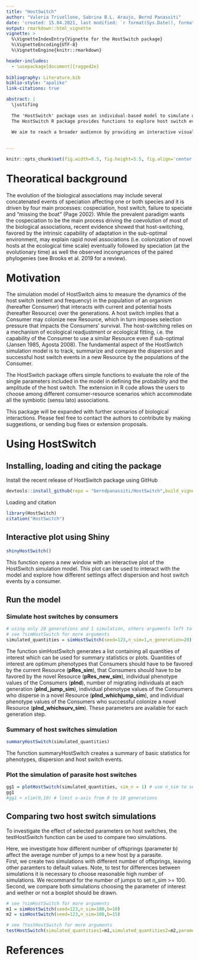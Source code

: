 ---
title: "HostSwitch"
author: "Valeria Trivellone, Sabrina B.L. Araujo, Bernd Panassiti"
date: 'created: 15.04.2021, last modified: `r format(Sys.Date(), format="%d.%m.%Y")`'
output: rmarkdown::html_vignette
vignette: >
  %\VignetteIndexEntry{Vignette for the HostSwitch package}
  %\VignetteEncoding{UTF-8}
  %\VignetteEngine{knitr::rmarkdown}

header-includes:
  - \usepackage[document]{ragged2e}
  
bibliography: Literature.bib
biblio-style: "apalike"
link-citations: true

abstract: |
  \justifing
  
  The 'HostSwitch' package uses an individual-based model to simulate dispersion and host switch events by a consumer. As a consequence od the adaptation to a new resource,the consumer may expand its host range. 
  The HostSwitch R package provides functions to explore host switch events on a novel resource over the time. Based on the Individual-Based Model (IBM) published in Araujo et al. [-@Araujo_2015], the main function of this R package simulates the colonization dynamics of consumers over resources that are randomly offered. The HostSwitch package was implemented by including all functionalities in the original IBM model as well as numerous additions, such as comparison and evaluation of simulations with several customized parameter options and an in-depth description of the parameters in an ecological context.
  
  We aim to reach a broader audience by providing an interactive visualization of the model and linking the theoretical model to real world scenarios. The dataset ("data$parli") provided with  the present package provide a useful series of example with some parameters retrived from the literature.\n\n\n
  

---

<style type="text/css">
h1  {
  margin-top: 1em;
}
h1.title {
  font-size: 38px;
  color: DarkBlue;
  text-align: center;
}

h4.author { /* Header 4 - and the author and data headers use this too  */
    font-size: 18px;
  font-family: "Times New Roman", Times, serif;
  color: Black;
  text-align: center;
}
h4.date { /* Header 4 - and the author and data headers use this too  */
  font-size: 18px;
  font-family: "Times New Roman", Times, serif;
  color: Black;
  text-align: center;
}
</style>




```{r global_options, include=FALSE}
knitr::opts_chunk$set(fig.width=8.5, fig.height=5.5, fig.align='center', warning=FALSE, message=FALSE, cache = T)
```


# Theoratical background

The evolution of the biological associations may include several concatenated events of speciation affecting one or both species and it is driven by four main processes: cospeciation, host switch, failure to speciate and "missing the boat" (Page 2002). While the prevalent paradigm wants the cospeciation to be the main process driving the coevolution of most of the biological associations, recent evidence showed that host-switching, favored by the intrinsic capability of adaptation in the sub-optimal environment, may explain rapid novel associations (i.e. colonization of novel hosts at the ecological time scale) eventually followed by speciation (at the evolutionary time) as well the observed incongruences of the paired phylogenies (see Brooks et al. 2019 for a review).


# Motivation 

The simulation model of HostSwitch aims to measure the dynamics of the host switch (extent and frequency) in the population of an organism (hereafter Consumer) that interacts with current and potential hosts (hereafter Resource) over the generations. A host switch implies that a Consumer may colonize new Resource, which in turn imposes selection pressure that impacts the Consumers' survival. The host-switching relies on a mechanism of ecological readjustment or ecological fitting, i.e. the capability of the Consumer to use a similar Resource even if sub-optimal (Jansen 1985, Agosta 2008). The fundamental aspect of the HostSwitch simulation model is to track, summarize and compare the dispersion and successful host switch events in a new Resource by the populations of the Consumer.

The HostSwitch package offers simple functions to evaluate the role of the single parameters included in the model in defining the probability and the amplitude of the host switch. The extension in R code allows the users to choose among different consumer-resource scenarios which accommodate all the symbiotic (sensu lato) associations.

This package will be expanded with further scenarios of biological interactions. Please feel free to contact the authors to contribute by making suggestions, or sending bug fixes or extension proposals. 



# Using HostSwitch

## Installing, loading and citing the package

Install the recent release of HostSwitch package using GitHub

```{r, eval=FALSE}
devtools::install_github(repo = "berndpanassiti/HostSwitch",build_vignettes = TRUE)
```

Loading and citation

```{r}
library(HostSwitch)
citation("HostSwitch")
```


## Interactive plot using Shiny
```{r, eval=F}
shinyHostSwitch()
```

This function opens a new window with an interactive plot of the HostSwitch simulation model. This plot can be used to interact with the model and explore how different settings affect dispersion and host switch events by a consumer.

## Run the model
### Simulate host switches by consumers
```{r}
# using only 20 generations and 1 simulation, others arguments left to default values
# see ?simHostSwitch for more arguments
simulated_quantities = simHostSwitch(seed=123,n_sim=1,n_generation=20) 
```

The function simHostSwitch generates a list containing all quantities of interest which can be used for summary statistics or plots. Quantities of interest are optimum phenotypes that Consumers should have to be favored by the current Resource (**pRes_sim**), that Consumers should have to be favored by the novel Resource (**pRes_new_sim**), individual phenotype values of the Consumers (**pInd**), number of migrating individuals at each generation (**pInd_jump_sim**), individual phenotype values of the Consumers who disperse in a novel Resource (**pInd_whichjump_sim**), and individual phenotype values of the Consumers who successful colonize a novel Resource (**pInd_whichsurv_sim**). These parameters are available for each generation step.


### Summary of host switches simulation
```{r}
summaryHostSwitch(simulated_quantities) 
```

The function summaryHostSwitch creates a summary of basic statistics for phenotypes, dispersion and host switch events. 

### Plot the simulation of parasite host switches
```{r}
gg1 = plotHostSwitch(simulated_quantities, sim_n = 1) # use n_sim to select a specific simulation
gg1
#gg1 + xlim(0,10) # limit x-axis from 0 to 10 generations
```


## Comparing two host switch simulations

To investigate the effect of selected parameters on host switches, the testHostSwitch function can be used to compare two simulations.


Here, we investigate how different number of offsprings (parameter b) affect the average number of jumps to a new host by a parasite.  
First, we create two simulations with different number of offsprings, leaving other paramters to default values. Note, to test for differences between simulations it is necessary to choose reasonable high number of simulations. We recommand for the number of jumps to set n_sim >= 100. Second, we compare both simulations choosing the parameter of interest and wether or not a boxplot should be drawn.
```{r}
# see ?simHostSwitch for more arguments
m1 = simHostSwitch(seed=123,n_sim=100,b=10) 
m2 = simHostSwitch(seed=123,n_sim=100,b=15) 

# see ?testHostSwitch for more arguments
testHostSwitch(simulated_quantities1=m1,simulated_quantities2=m2,parameter="j",test="t",plot=FALSE)
```


# References
